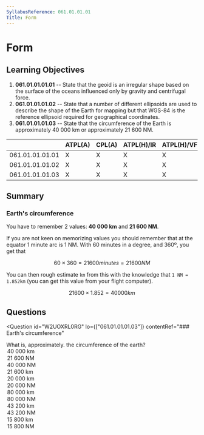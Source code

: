 ```yaml
---
SyllabusReference: 061.01.01.01
Title: Form
---
```


# Form

## Learning Objectives

1. **061.01.01.01.01** -- State that the geoid is an irregular shape based on
   the surface of the oceans influenced only by gravity and centrifugal force.
2. **061.01.01.01.02** -- State that a number of different ellipsoids are used
   to describe the shape of the Earth for mapping but that WGS-84 is the
   reference ellipsoid required for geographical coordinates.
3. **061.01.01.01.03** -- State that the circumference of the Earth is
   approximately 40 000 km or approximately 21 600 NM.

|                 | ATPL(A) | CPL(A) | ATPL(H)/IR | ATPL(H)/VFR | CPL(H) | IR  | CBIR(A) |
| --------------- | ------- | ------ | ---------- | ----------- | ------ | --- | ------- |
| 061.01.01.01.01 | X       | X      | X          | X           | X      |     |         |
| 061.01.01.01.02 | X       | X      | X          | X           | X      |     |         |
| 061.01.01.01.03 | X       | X      | X          | X           | X      |     |         |

## Summary

### Earth's circumference

You have to remember 2 values: **40 000 km** and **21 600 NM**.

If you are not keen on memorizing values you should remember that at the equator
1 minute arc is 1 NM. With 60 minutes in a degree, and 360º, you get that

$$
60 \times 360 = 21600 minutes = 21600 NM
$$

You can then rough estimate `km` from this with the knowledge that
`1 NM = 1.852km` (you can get this value from your flight computer).

$$
21600 \times 1.852 = 40000 km
$$

## Questions

<Question
  id="W2UOXRL0RG"
  lo={["061.01.01.01.03"]}
  contentRef="### Earth's circumference"
>
  <Text variant="oneCorrect">
    What is, approximately. the circumference of the earth?
  </Text>
  <Option alwaysCorrect why="1 NM = 1 min arc. 60 * 360 = 21 600 = 40 000km">
    40 000 km
  </Option>
  <Option alwaysCorrect why="1 NM = 1 min arc. 60 * 360 = 21 600">
    21 600 NM
  </Option>
  <Option>40 000 NM</Option>
  <Option>21 600 km</Option>
  <Option>20 000 km</Option>
  <Option>20 000 NM</Option>
  <Option>80 000 km</Option>
  <Option>80 000 NM</Option>
  <Option>43 200 km</Option>
  <Option>43 200 NM</Option>
  <Option>15 800 km</Option>
  <Option>15 800 NM</Option>
</Question>
